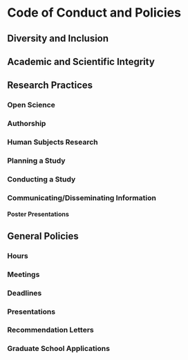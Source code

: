 # Code of Conduct and Policies

## Diversity and Inclusion

## Academic and Scientific Integrity

## Research Practices

### Open Science

### Authorship

### Human Subjects Research

### Planning a Study

### Conducting a Study

### Communicating/Disseminating Information

#### Poster Presentations

## General Policies

### Hours

### Meetings

### Deadlines

### Presentations

### Recommendation Letters

### Graduate School Applications


